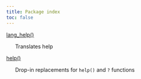 ```yaml
---
title: Package index
toc: false
---
```


[lang_help()](lang_help.qmd)


&nbsp;&nbsp;&nbsp;&nbsp;&nbsp;&nbsp;Translates help


[help()](help.qmd)

&nbsp;&nbsp;&nbsp;&nbsp;&nbsp;&nbsp;Drop-in replacements for `help()` and `?` functions